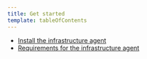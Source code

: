 ```yaml
---
title: Get started
template: tableOfContents
---
```


* [Install the infrastructure agent](/docs/infrastructure/install-infrastructure-agent/get-started/install-infrastructure-agent)
* [Requirements for the infrastructure agent](/docs/infrastructure/install-infrastructure-agent/get-started/requirements-infrastructure-agent)
